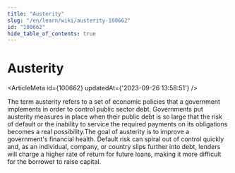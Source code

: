 ```yaml
---
title: "Austerity"
slug: "/en/learn/wiki/austerity-100662"
id: "100662"
hide_table_of_contents: true
---
```



# Austerity

<ArticleMeta id={100662} updatedAt={'2023-09-26 13:58:51'} />
<div className='border-solid border-b border-t-0 my-4 border-[var(--ifm-color-gray-300)]' />

The term austerity refers to a set of economic policies that a government implements in order to control public sector debt. Governments put austerity measures in place when their public debt is so large that the risk of default or the inability to service the required payments on its obligations becomes a real possibility.The goal of austerity is to improve a government's financial health. Default risk can spiral out of control quickly and, as an individual, company, or country slips further into debt, lenders will charge a higher rate of return for future loans, making it more difficult for the borrower to raise capital.
